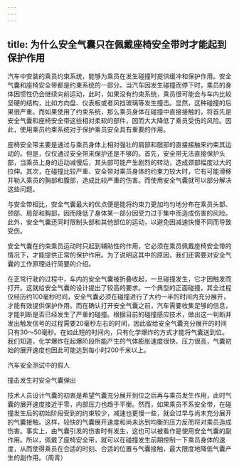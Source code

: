 ```yaml
---
---
---
```

title: 为什么安全气囊只在佩戴座椅安全带时才能起到保护作用
---




汽车中安装的乘员约束系统，能够为乘员在发生碰撞时提供缓冲和保护作用。安全气囊和座椅安全带都是约束系统的一部分。当汽车因发生碰撞而停下时，乘员的身体因惯性仍会继续向前运动，此时，如果没有约束系统，乘员很可能会与车内比较坚硬的结构，比如方向盘、仪表板或者风挡玻璃等发生撞击。显然，这种碰撞的后果很严重。而如果使用了约束系统，那么乘员身体在碰撞中直接接触的，将首先是安全气囊和座椅安全带这些相对柔软的部件，因而大大降低了乘员受伤的风险。因此，使用乘员约束系统对于保护乘员安全具有重要的作用。

座椅安全带主要是通过与乘员身体上相对强壮的肩部和髋部的直接接触来约束其运动的。但是，仅仅通过安全带来保护还是不够的。首先，安全带无法直接保护头部，当乘员上身的运动减慢后，其头部可能产生剧烈的转动，造成颈部幅度过大的拉伸。其次，在碰撞比较严重、安全带对乘员身体的约束力较大时，它有可能滑移并勒入乘员的胸部和腹部，造成比较严重的伤害。而使用安全气囊就可以部分解决这些问题。

与安全带相比，安全气囊最大的优点便是能将约束力更加均匀地分布在乘员头部、颈部、肩部和胸部，因而降低了身体某一部分因受力过于集中而造成伤害的风险。此外，安全气囊还同时限制头部和其他部位的运动，以避免因减速快慢不同而导致受伤。

安全气囊在约束乘员运动时只起到辅助性的作用，它必须在乘员佩戴座椅安全带的情况下，才能提供正常的保护作用。为了说明这其中的原因，我们还需要对安全气囊的工作原理进行简要的介绍。

在正常行驶的过程中，车内的安全气囊被折叠收起，一旦碰撞发生，它才因触发而打开。这就给安全气囊的设计提出了较高的要求。一个典型的正面碰撞，其全过程仅经历约100毫秒时间，安全气囊必须在碰撞进行了大约一半的时间内充分展开，才能有效提供保护作用。而在确认打开安全气囊之前，汽车需要收集足够的信息，才能判断是否已经发生了严重的碰撞。根据目前的碰撞感应技术，做出这一判断并发出触发信号的过程需要20毫秒左右的时间，因此留给安全气囊充分展开的时间只有30～50毫秒。在如此短的时间内，只有化学爆炸的方式才能将气囊送到位。我们知道，化学爆炸在起爆阶段所能产生的气体膨胀速度很快、压力很高，气囊初始的展开速度也因此可能达到每小时200千米以上。

汽车安全测试中的假人



撞击发生时安全气囊弹出



技术人员设计气囊的初衷是希望气囊充分展开到位之后再与乘员发生作用，此时气囊的展开速度接近于零，内部压力也趋于平衡。然而，如果乘员不系安全带，在碰撞发生后的初始阶段受到的约束较少，减速也更慢一些，就会过早与尚未充分展开的气囊接触。这样，较快的气囊展开速度和尚未达到均衡的压力反而将对乘员造成伤害。事实上，由气囊引发的伤害时有发生，这也可以被看作是使用安全气囊的副作用。所以，佩戴了座椅安全带，就可以在碰撞发生前期控制一下乘员身体的速度，从而使得乘员在合适的时刻、合适的位置与气囊接触，最大限度地降低气囊产生的副作用。（周青）